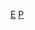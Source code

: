 {{Catnav|頁面分類|各種主題的頁面分類|按國家分類|各國人物|俄罗斯人}}
{{Catnav|頁面分類|人物|各國人物|俄罗斯人}}
{{Catnav|頁面分類|人物|各職業人物|心理學家}}
{{Commons category|Psychologists from Russia}}

[[Category:各国心理学家|E]]
[[Category:俄羅斯社會科學家|P]]